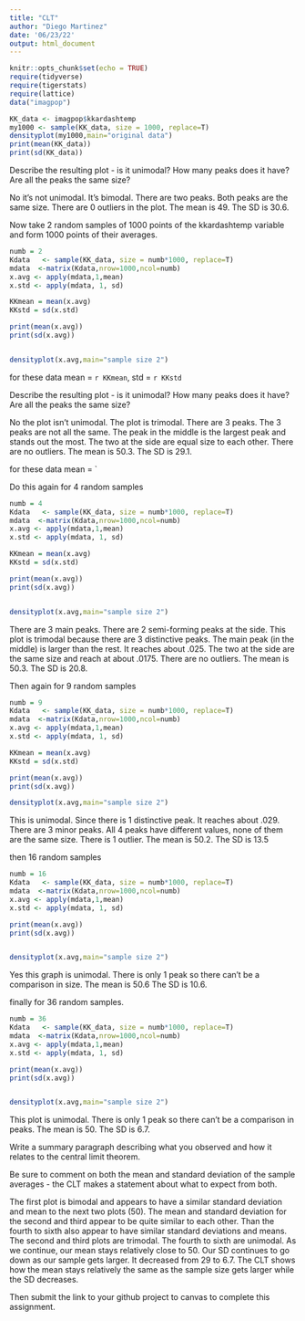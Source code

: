 ```yaml
---
title: "CLT"
author: "Diego Martinez"
date: '06/23/22'
output: html_document
---
```

```r
knitr::opts_chunk$set(echo = TRUE)
require(tidyverse)
require(tigerstats)
require(lattice)
data("imagpop")
```

```r
KK_data <- imagpop$kkardashtemp
my1000 <- sample(KK_data, size = 1000, replace=T)
densityplot(my1000,main="original data")
print(mean(KK_data))
print(sd(KK_data))

```

Describe the resulting plot -  is it unimodal?  How many peaks does it have?  Are all the peaks the same size? 

No it's not unimodal. It's bimodal. There are two peaks. Both peaks are the same size. There are 0 outliers in the plot. The mean is 49.  The SD is 30.6. 




Now take 2 random samples of 1000 points of the kkardashtemp variable and form 1000 points of their averages. 

```r
numb = 2
Kdata   <- sample(KK_data, size = numb*1000, replace=T)
mdata  <-matrix(Kdata,nrow=1000,ncol=numb)
x.avg <- apply(mdata,1,mean)
x.std <- apply(mdata, 1, sd)

KKmean = mean(x.avg)
KKstd = sd(x.std)

print(mean(x.avg))
print(sd(x.avg))


densityplot(x.avg,main="sample size 2")
```
for these data mean = `r KKmean`, std = `r KKstd`

Describe the resulting plot -  is it unimodal?  How many peaks does it have?  Are all the peaks the same size? 


No the plot isn't unimodal. The plot is trimodal. There are 3 peaks. The 3 peaks are not all the same. The peak in the middle is the largest peak and stands out the most. The two at the side are equal size to each other. There are no outliers. The mean is 50.3. The SD is 29.1. 
 
 
 for these data mean = `

Do this again for 4 random samples

```r
numb = 4
Kdata   <- sample(KK_data, size = numb*1000, replace=T)
mdata  <-matrix(Kdata,nrow=1000,ncol=numb)
x.avg <- apply(mdata,1,mean)
x.std <- apply(mdata, 1, sd)

KKmean = mean(x.avg)
KKstd = sd(x.std)

print(mean(x.avg))
print(sd(x.avg))


densityplot(x.avg,main="sample size 2")
```

There are 3 main peaks. There are 2 semi-forming peaks at the side. This plot is trimodal because there are 3 distinctive peaks. The main peak (in the middle) is larger than the rest. It reaches about .025.  The two at the side are the same size and reach at about .0175. There are no outliers. The mean is 50.3. The SD is 20.8. 

Then again for 9 random samples

```r
numb = 9
Kdata   <- sample(KK_data, size = numb*1000, replace=T)
mdata  <-matrix(Kdata,nrow=1000,ncol=numb)
x.avg <- apply(mdata,1,mean)
x.std <- apply(mdata, 1, sd)

KKmean = mean(x.avg)
KKstd = sd(x.std)

print(mean(x.avg))
print(sd(x.avg))

densityplot(x.avg,main="sample size 2")
```

This is unimodal. Since there is 1 distinctive peak. It reaches about .029. There are 3 minor peaks. All 4 peaks have different values, none of them are the same size. There is 1 outlier. The mean is 50.2. The SD is 13.5



then 16 random samples

```r
numb = 16
Kdata   <- sample(KK_data, size = numb*1000, replace=T)
mdata  <-matrix(Kdata,nrow=1000,ncol=numb)
x.avg <- apply(mdata,1,mean)
x.std <- apply(mdata, 1, sd)

print(mean(x.avg))
print(sd(x.avg))


densityplot(x.avg,main="sample size 2")
```
Yes this graph is unimodal. There is only 1 peak so there can't be a comparison in size. The mean is 50.6 The SD is 10.6. 


finally for 36 random samples.

```r
numb = 36
Kdata   <- sample(KK_data, size = numb*1000, replace=T)
mdata  <-matrix(Kdata,nrow=1000,ncol=numb)
x.avg <- apply(mdata,1,mean)
x.std <- apply(mdata, 1, sd)

print(mean(x.avg))
print(sd(x.avg))


densityplot(x.avg,main="sample size 2")
```

This plot is unimodal. There is only 1 peak so there can't be a comparison in peaks. The mean is 50. The SD is 6.7. 


Write a summary paragraph describing what you observed and how it relates to the central limit theorem.

Be sure to comment on both the mean and standard deviation of the sample averages - the CLT makes a statement about what to expect from both.


The first plot is bimodal and appears to have a similar standard deviation and mean to the next two plots (50). The mean and standard deviation for the second and third appear to be quite similar to each other. Than the fourth to sixth also appear to have similar standard deviations and means. The second and third plots are trimodal. The fourth to sixth are unimodal. As we continue, our mean stays relatively close to 50. Our SD continues to go down as our sample gets larger. It decreased from 29 to 6.7. The CLT shows how the mean stays relatively the same as the sample size gets larger while the SD decreases. 

Then submit the link to your github project  to canvas to complete this assignment.